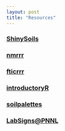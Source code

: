 ```yaml
---
layout: post
title: "Resources"
---
```


### [ShinySoils](https://kaizadp.shinyapps.io/shinysoils/)


### [nmrrr](https://cran.r-project.org/web/packages/nmrrr/index.html)


### [fticrrr](https://github.com/kaizadp/fticrrr)


### [introductoryR](https://github.com/kaizadp/introductoryR)


### [soilpalettes](https://github.com/kaizadp/soilpalettes)


### [LabSigns@PNNL](https://www.pnnl.gov/labsigns)